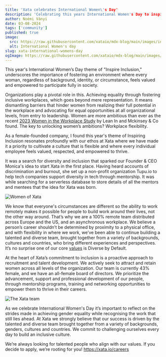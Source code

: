 ```yaml
---
title: 'Xata celebrates International Women\'s Day'
description: 'Celebrating this years International Women's Day to inspire inclusion'
author: Noémi Ványi
date: 03-08-2024
tags: ['community']
published: true
image:
  src: https://raw.githubusercontent.com/xataio/mdx-blog/main/images/intro-sql-access-over-http-cover.jpg
  alt: International Women's day
slug: xata-international-womens-day
ogImage: https://raw.githubusercontent.com/xataio/mdx-blog/main/images/intro-sql-access-over-http-cover.jpg
---
```


This year's International Women’s Day theme of "Inspire Inclusion," underscores the importance of fostering an environment where every woman, regardless of background, identity, or circumstance, feels valued and empowered to participate fully in society.

Organizations play a pivotal role in this. Achieving equality through fostering inclusive workplaces, which goes beyond mere representation. It means dismantling barriers that hinder women from realizing their full potential in the workplace and advocating for equal opportunities at all organizational levels, from entry to leadership. Women are more ambitious than ever as the recent [2023 Women in the Workplace Study](https://www.mckinsey.com/featured-insights/diversity-and-inclusion/women-in-the-workplace) by Lean In and Mckinsey & Co found. The key to unlocking women’s ambitions? Workplace flexibility.

As a female-founded company, I found this year's theme of Inspiring Inclusion resonates profoundly with our ethos at Xata where we have made it a priority to cultivate a culture that is flexible and where every individual employee feels valued, respected, and empowered to thrive.

It was a search for diversity and inclusion that sparked our Founder & CEO Monica's idea to start Xata in the first place. Having heard accounts of discrimination and burnout, she set up a non-profit organization Tupu.io to help tech companies support diversity in tech through mentorship. It was while searching for a serverless database to store details of all the mentors and mentees that the idea for Xata was born.

![Women of Xata](/images/iwd-01.jpg)

We know that everyone's circumstances are different so the ability to work remotely makes it possible for people to build work around their lives, not the other way around. That’s why we are a 100% remote team distributed across Europe and the US, and an asynchronous workplace. We believe a person’s career shouldn’t be determined by proximity to a physical office, and with flexibility in where we work, we’ve been able to continue building a talented and diverse team, brought together from a variety of backgrounds, cultures and countries, who bring different experiences and perspectives. It’s no surprise one of our core [values](https://xata.io/careers) is Diverse by Default.

At the heart of Xata’s commitment to inclusion is a proactive approach to recruitment and talent development. We actively seek to attract and retain women across all levels of the organization. Our team is currently 43% female, and we have an all-female board of directors. We prioritize the advancement, support and professional development of our people, through mentorship programs, training and networking opportunities to empower them to thrive in their careers.

![The Xata team](/images/iwd-02.jpg)

As we celebrate International Women's Day it’s important to reflect on the strides made in achieving gender equality while recognising the work that still lies ahead. At Xata we strongly believe that our success is driven by the talented and diverse team brought together from a variety of backgrounds, genders, cultures and countries. We commit to challenging ourselves every day to build an inclusive culture.

We’re always looking for talented people who align with our values. If you decide to apply, we’re rooting for you! https://xata.io/careers
